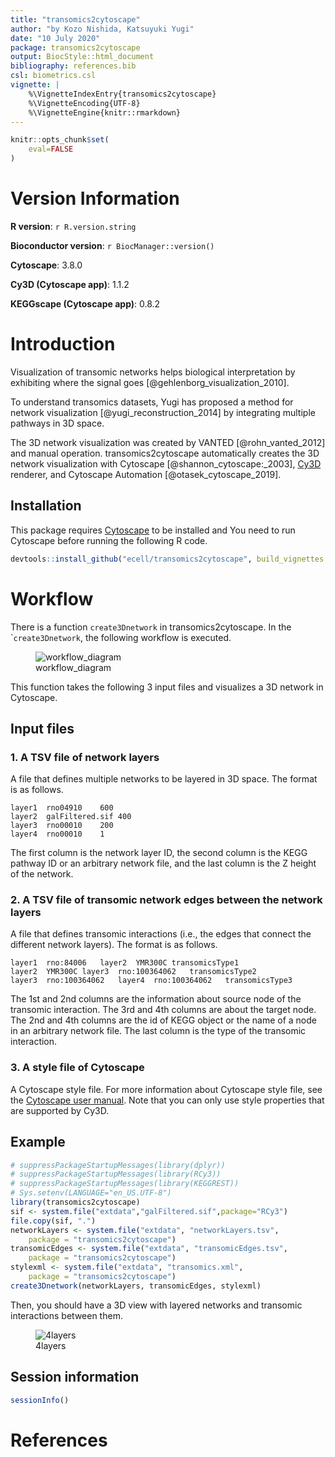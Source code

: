 ```yaml
---
title: "transomics2cytoscape"
author: "by Kozo Nishida, Katsuyuki Yugi"
date: "10 July 2020"
package: transomics2cytoscape
output: BiocStyle::html_document
bibliography: references.bib
csl: biometrics.csl
vignette: |
    %\VignetteIndexEntry{transomics2cytoscape}
    %\VignetteEncoding{UTF-8}
    %\VignetteEngine{knitr::rmarkdown}
---
```


```r
knitr::opts_chunk$set(
    eval=FALSE
)
```

# Version Information

**R version**: `r R.version.string`

**Bioconductor version**: `r BiocManager::version()`

**Cytoscape**: 3.8.0

**Cy3D (Cytoscape app)**: 1.1.2

**KEGGscape (Cytoscape app)**: 0.8.2

# Introduction

Visualization of transomic networks helps biological interpretation by
exhibiting where the signal goes [@gehlenborg_visualization_2010].

To understand transomics datasets, Yugi has proposed a method for network
visualization [@yugi_reconstruction_2014] by integrating multiple pathways
in 3D space.

The 3D network visualization was created by VANTED [@rohn_vanted_2012]
and manual operation.
transomics2cytoscape automatically creates the 3D network visualization with
Cytoscape [@shannon_cytoscape:_2003],
[Cy3D](http://apps.cytoscape.org/apps/cy3d) renderer, and
Cytoscape Automation [@otasek_cytoscape_2019].

## Installation

This package requires [Cytoscape](https://cytoscape.org/) to be installed and
You need to run Cytoscape before running the following R code.

```r
devtools::install_github("ecell/transomics2cytoscape", build_vignettes = TRUE)
```

# Workflow

There is a function `create3Dnetwork` in transomics2cytoscape.
In the ``create3Dnetwork`, the following workflow is executed.

![workflow_diagram](../man/figures/workflow_diagram.jpg)

This function takes the following 3 input files and visualizes a 3D network
in Cytoscape.

## Input files

### 1. A TSV file of network layers

A file that defines multiple networks to be layered in 3D space.
The format is as follows.

```
layer1  rno04910    600
layer2  galFiltered.sif 400
layer3  rno00010    200
layer4  rno00010    1
```

The first column is the network layer ID,
the second column is the KEGG pathway ID or an arbitrary network file,
and the last column is the Z height of the network.

### 2. A TSV file of transomic network edges between the network layers

A file that defines transomic interactions
(i.e., the edges that connect the different network layers).
The format is as follows.

```
layer1  rno:84006   layer2  YMR300C transomicsType1
layer2  YMR300C layer3  rno:100364062   transomicsType2
layer3  rno:100364062   layer4  rno:100364062   transomicsType3
```

The 1st and 2nd columns are the information about source node of
the transomic interaction.
The 3rd and 4th columns are about the target node.
The 2nd and 4th columns are the id of KEGG object or the name of
a node in an arbitrary network file.
The last column is the type of the transomic interaction.

### 3. A style file of Cytoscape

A Cytoscape style file.
For more information about Cytoscape style file, see the
[Cytoscape user manual](http://manual.cytoscape.org/en/stable/Styles.html).
Note that you can only use style properties that are supported by Cy3D.

## Example

```r
# suppressPackageStartupMessages(library(dplyr))
# suppressPackageStartupMessages(library(RCy3))
# suppressPackageStartupMessages(library(KEGGREST))
# Sys.setenv(LANGUAGE="en_US.UTF-8") 
library(transomics2cytoscape)
sif <- system.file("extdata","galFiltered.sif",package="RCy3")
file.copy(sif, ".")
networkLayers <- system.file("extdata", "networkLayers.tsv",
    package = "transomics2cytoscape")
transomicEdges <- system.file("extdata", "transomicEdges.tsv",
    package = "transomics2cytoscape")
stylexml <- system.file("extdata", "transomics.xml",
    package = "transomics2cytoscape")
create3Dnetwork(networkLayers, transomicEdges, stylexml)
```

Then, you should have a 3D view with layered networks and transomic
interactions between them.

![4layers](../man/figures/4layers.jpg)


## Session information {.unnumbered}

```r
sessionInfo()
```

# References
